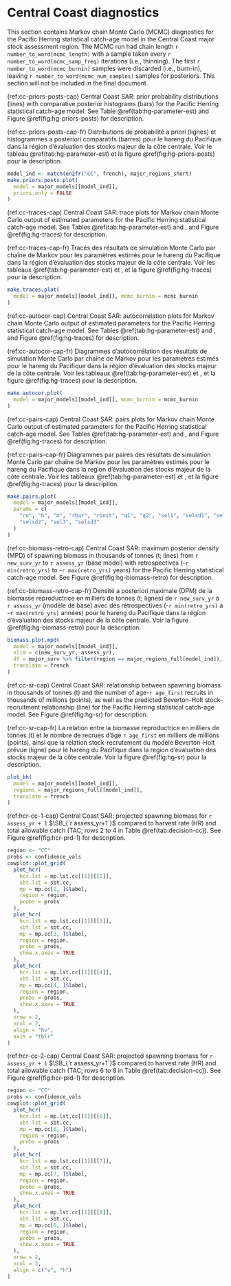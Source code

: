 \clearpage

# Central Coast diagnostics

This section contains Markov chain Monte Carlo (MCMC) diagnostics
for the Pacific Herring statistical catch-age model
in the Central Coast major stock assessment region.
The MCMC run had chain length `r number_to_word(mcmc_length)`
with a sample taken every `r number_to_word(mcmc_samp_freq)` iterations
(i.e., thinning).
The first `r number_to_word(mcmc_burnin)` samples were discarded (i.e., burn-in),
leaving `r number_to_word(mcmc_num_samples)` samples for posteriors.
This section will not be included in the final document.

(ref:cc-priors-posts-cap) Central Coast SAR:
prior probability distributions (lines) with
comparative posterior histograms (bars)
for the Pacific Herring statistical catch-age model.
See Table \@ref(tab:hg-parameter-est) and
Figure \@ref(fig:hg-priors-posts) for description.

(ref:cc-priors-posts-cap-fr) Distributions de probabilité a priori (lignes)
et histogrammes a posteriori comparatifs (barres)
pour le hareng du Pacifique dans
la région d’évaluation des stocks majeur de la côte centrale.
Voir le tableau \@ref(tab:hg-parameter-est) et
la figure \@ref(fig:hg-priors-posts) pour la description.

```r
model_ind <- match(en2fr("CC", french), major_regions_short)
make.priors.posts.plot(
  model = major_models[[model_ind]],
  priors.only = FALSE
)
```

(ref:cc-traces-cap) Central Coast SAR:
trace plots for Markov chain Monte Carlo output of
estimated parameters for the Pacific Herring statistical catch-age model.
See Tables \@ref(tab:hg-parameter-est) and \ref{tab:variables}, and
Figure \@ref(fig:hg-traces) for description.

(ref:cc-traces-cap-fr) Tracés des résultats de simulation
Monte Carlo par chaîne de Markov pour les paramètres estimés
pour le hareng du Pacifique
dans la région d’évaluation des stocks majeur de la côte centrale.
Voir les tableaux \@ref(tab:hg-parameter-est) et \ref{tab:variables}, et
la figure \@ref(fig:hg-traces) pour la description.

```r
make.traces.plot(
  model = major_models[[model_ind]], mcmc_burnin = mcmc_burnin
)
```

(ref:cc-autocor-cap) Central Coast SAR:
autocorrelation plots for Markov chain Monte Carlo output of
estimated parameters for the Pacific Herring statistical catch-age model.
See Tables \@ref(tab:hg-parameter-est) and \ref{tab:variables}, and
Figure \@ref(fig:hg-traces) for description.

(ref:cc-autocor-cap-fr) Diagrammes d’autocorrélation des résultats
de simulation Monte Carlo par chaîne de Markov pour les
paramètres estimés pour le hareng du Pacifique
dans la région d’évaluation des stocks majeur de la côte centrale.
Voir les tableaux \@ref(tab:hg-parameter-est) et \ref{tab:variables}, et
la figure \@ref(fig:hg-traces) pour la description.

```r
make.autocor.plot(
  model = major_models[[model_ind]], mcmc_burnin = mcmc_burnin
)
```

(ref:cc-pairs-cap) Central Coast SAR:
pairs plots for Markov chain Monte Carlo output of
estimated parameters for the Pacific Herring statistical catch-age model.
See Tables \@ref(tab:hg-parameter-est) and \ref{tab:variables}, and
Figure \@ref(fig:hg-traces) for description.

(ref:cc-pairs-cap-fr) Diagrammes par paires des résultats de
simulation Monte Carlo par chaîne de Markov pour
les paramètres estimés pour le hareng du Pacifique
dans la region d’évaluation des stocks majeur de la côte centrale.
Voir les tableaux \@ref(tab:hg-parameter-est) et \ref{tab:variables}, et
la figure \@ref(fig:hg-traces) pour la description.

```r
make.pairs.plot(
  model = major_models[[model_ind]],
  params = c(
    "ro", "h", "m", "rbar", "rinit", "q1", "q2", "sel1", "selsd1", "sel2",
    "selsd2", "sel3", "selsd3"
  )
)
```

(ref:cc-biomass-retro-cap) Central Coast SAR:
maximum posterior density (MPD)
of spawning biomass in thousands of tonnes (t; lines)
from `r new_surv_yr` to `r assess_yr` (base model) with retrospectives 
(-`r min(retro_yrs)` to -`r max(retro_yrs)` years)
for the Pacific Herring statistical catch-age model.
See Figure \@ref(fig:hg-biomass-retro) for description.

(ref:cc-biomass-retro-cap-fr) Densité a posteriori maximale (DPM)
de la biomasse reproductrice en milliers de tonnes (t; lignes)
de `r new_surv_yr` à `r assess_yr` (modèle de base) avec des rétrospectives
(-`r min(retro_yrs)` à -`r max(retro_yrs)` années)
pour le hareng du Pacifique dans la
région d'évaluation des stocks majeur de la côte centrale.
Voir la figure \@ref(fig:hg-biomass-retro) pour la description.

```r
biomass.plot.mpd(
  model = major_models[[model_ind]],
  xlim = c(new_surv_yr, assess_yr),
  df = major_surv %>% filter(region == major_regions_full[model_ind]),
  translate = french
)
```

(ref:cc-sr-cap) Central Coast SAR:
relationship between spawning biomass in thousands of tonnes (t) and
the number of age-`r age_first` recruits in thousands of millions (points),
as well as the predicted Beverton-Holt stock-recruitment relationship (line)
for the Pacific Herring statistical catch-age model.
See Figure \@ref(fig:hg-sr) for description.

(ref:cc-sr-cap-fr) La relation entre la biomasse reproductrice
en milliers de tonnes (t) et
le nombre de recrues d'âge `r age_first` en milliers de millions (points),
ainsi que la relation stock-recrutement du modèle Beverton-Holt prévue (ligne)
pour le hareng du Pacifique
dans la region d’évaluation des stocks majeur de la côte centrale.
Voir la figure \@ref(fig:hg-sr) pour la description.

```r
plot_bh(
  model = major_models[[model_ind]],
  regions = major_regions_full[[model_ind]],
  translate = french
)
```

(ref:hcr-cc-1-cap) Central Coast SAR:
projected spawning biomass for `r assess_yr + 1` $\SB_{`r assess_yr+1`}$
compared to harvest rate (HR) and total allowable catch (TAC;
rows 2 to 4 in Table \@ref(tab:decision-cc)).
See Figure \@ref(fig:hcr-prd-1) for description.

```r
region <- "CC"
probs <- confidence_vals
cowplot::plot_grid(
  plot_hcr(
    hcr.lst = mp.lst.cc[[1]][[2]],
    sbt.lst = sbt.cc,
    mp = mp.cc[2, ]$label,
    region = region,
    probs = probs
  ),
  plot_hcr(
    hcr.lst = mp.lst.cc[[1]][[3]],
    sbt.lst = sbt.cc,
    mp = mp.cc[3, ]$label,
    region = region,
    probs = probs,
    show.x.axes = TRUE
  ),
  plot_hcr(
    hcr.lst = mp.lst.cc[[1]][[4]],
    sbt.lst = sbt.cc,
    mp = mp.cc[4, ]$label,
    region = region,
    probs = probs,
    show.x.axes = TRUE
  ),
  nrow = 2,
  ncol = 2,
  align = "hv",
  axis = "tblr"
)
```

(ref:hcr-cc-2-cap) Central Coast SAR:
projected spawning biomass for `r assess_yr + 1` $\SB_{`r assess_yr+1`}$
compared to harvest rate (HR) and total allowable catch (TAC;
rows 6 to 8 in Table \@ref(tab:decision-cc)).
See Figure \@ref(fig:hcr-prd-1) for description.

```r
region <- "CC"
probs <- confidence_vals
cowplot::plot_grid(
  plot_hcr(
    hcr.lst = mp.lst.cc[[1]][[6]],
    sbt.lst = sbt.cc,
    mp = mp.cc[6, ]$label,
    region = region,
    probs = probs
  ),
  plot_hcr(
    hcr.lst = mp.lst.cc[[1]][[7]],
    sbt.lst = sbt.cc,
    mp = mp.cc[7, ]$label,
    region = region,
    probs = probs,
    show.x.axes = TRUE
  ),
  plot_hcr(
    hcr.lst = mp.lst.cc[[1]][[8]],
    sbt.lst = sbt.cc,
    mp = mp.cc[8, ]$label,
    region = region,
    probs = probs,
    show.x.axes = TRUE
  ),
  nrow = 2,
  ncol = 2,
  align = c("v", "h")
)
```
